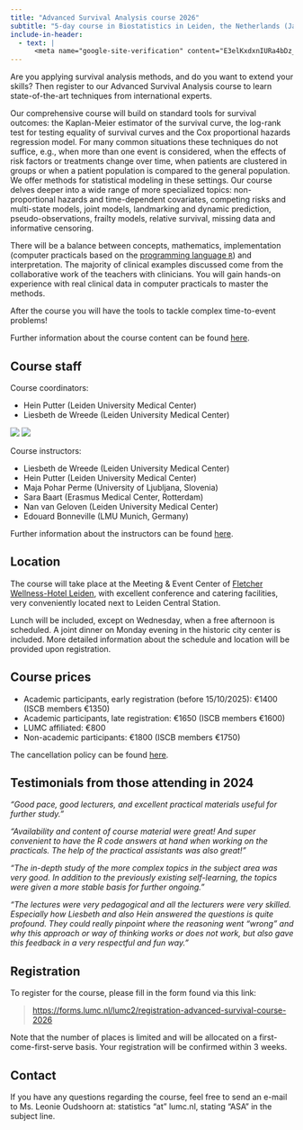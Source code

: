 ```yaml
---
title: "Advanced Survival Analysis course 2026"
subtitle: "5-day course in Biostatistics in Leiden, the Netherlands (January 12 - 16, 2026)"
include-in-header:
  - text: |
      <meta name="google-site-verification" content="E3elKxdxnIURa4bDz_yL2aVQv2yCkYdcaK6wTV_00sY" />
---
```


Are you applying survival analysis methods, and do you want to extend your skills? Then register to our Advanced Survival Analysis course to learn state-of-the-art techniques from international experts.

Our comprehensive course will build on standard tools for survival outcomes: the Kaplan-Meier estimator of the survival curve, the log-rank test for testing equality of survival curves and the Cox proportional hazards regression model. For many common situations these techniques do not suffice, e.g., when more than one event is considered, when the effects of risk factors or treatments change over time, when patients are clustered in groups or when a patient population is compared to the general population. We offer methods for statistical modeling in these settings. Our course delves deeper into a wide range of more specialized topics: non-proportional hazards and time-dependent covariates, competing risks and multi-state models, joint models, landmarking and dynamic prediction, pseudo-observations, frailty models, relative survival, missing data and informative censoring.

There will be a balance between concepts, mathematics, implementation (computer practicals based on the [programming language `R`](https://www.r-project.org/)) and interpretation. The majority of clinical examples discussed come from the collaborative work of the teachers with clinicians. You will gain hands-on experience with real clinical data in computer practicals to master the methods.

After the course you will have the tools to tackle complex time-to-event problems!

Further information about the course content can be found [here](about.qmd).

## Course staff

Course coordinators:

- Hein Putter (Leiden University Medical Center)
- Liesbeth de Wreede (Leiden University Medical Center)

<!-- layout-valign="right" -->
::: {layout="[0.5, 0.5]"} 
![](imgs/hein-putter.jpg)
![](imgs/liesbeth-de-wreede.jpg)
:::

Course instructors:

- Liesbeth de Wreede (Leiden University Medical Center)
- Hein Putter (Leiden University Medical Center)
- Maja Pohar Perme (University of Ljubljana, Slovenia)
- Sara Baart (Erasmus Medical Center, Rotterdam)
- Nan van Geloven (Leiden University Medical Center)
- Edouard Bonneville (LMU Munich, Germany)

Further information about the instructors can be found [here](about.qmd).

## Location

The course will take place at the Meeting & Event Center of [Fletcher Wellness-Hotel Leiden](https://www.wellnesshotelleiden.nl/nl/), with excellent conference and catering facilities, very conveniently located next to Leiden Central Station. 

Lunch will be included, except on Wednesday, when a free afternoon is scheduled. A joint dinner on Monday evening in the historic city center is included. More detailed information about the schedule and location will be provided upon registration. 


## Course prices 

- Academic participants, early registration (before 15/10/2025): &euro;1400 (ISCB members &euro;1350)
- Academic participants, late registration: &euro;1650 (ISCB members &euro;1600)
- LUMC affiliated: &euro;800
- Non-academic participants: &euro;1800 (ISCB members &euro;1750)

The cancellation policy can be found [here](resources/cancellation.qmd).

## Testimonials from those attending in 2024

*"Good pace, good lecturers, and excellent practical materials useful for further study."*

*"Availability and content of course material were great! And super convenient to have the R code answers at hand when working on the practicals. The help of the practical assistants was also great!"*

*"The in-depth study of the more complex topics in the subject area was very good. In addition to the previously existing self-learning, the topics were given a more stable basis for further ongoing."*

*"The lectures were very pedagogical and all the lecturers were very skilled. Especially how Liesbeth and also Hein answered the questions is quite profound. They could really pinpoint where the reasoning went “wrong” and why this approach or way of thinking works or does not work, but also gave this feedback in a very respectful and fun way."*

## Registration

To register for the course, please fill in the form found via this link:

> [https://forms.lumc.nl/lumc2/registration-advanced-survival-course-2026](https://forms.lumc.nl/lumc2/registration-advanced-survival-course-2026)

Note that the number of places is limited and will be allocated on a first-come-first-serve basis. Your registration will be confirmed within 3 weeks.

## Contact

If you have any questions regarding the course, feel free to send an e-mail to Ms. Leonie Oudshoorn at: statistics "at" lumc.nl, stating "ASA" in the subject line. 
